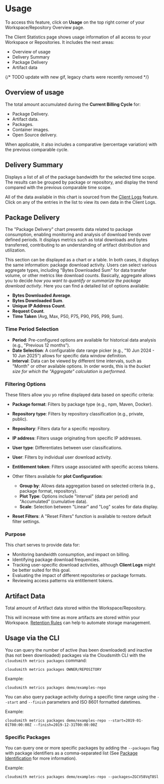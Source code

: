 

# Usage

To access this feature, click on **Usage** on the top right corner of your Workspace/Repository Overview page.

The Client Statistics page shows usage information of all access to your Workspace or Repositories. It includes the next areas:
- Overview of usage
- Delivery Summary
- Package Delivery
- Artifact data

{/* TODO update with new gif, legacy charts were recently removed */}
<BlockImage src={overview} alt="Statistics Page"></BlockImage>

## Overview of usage

The total amount accumulated during the **Current Billing Cycle** for:
- Package Delivery.
- Artifact data.
- Packages.
- Container images.
- Open Source delivery.

When applicable, it also includes a comparative (percentage variation) with the previous comparable cycle.

<BlockImage src={overview_usage} alt="Statistics Page"></BlockImage>

## Delivery Summary

Displays a list of all of the package bandwidth for the selected time scope. The results can be grouped by package or repository, and display the trend compared with the previous comparable time scope.

All of the data available in this chart is sourced from the [Client Logs](./client-logs) feature.
Click on any of the entries in the list to view its own data in the Client Logs.

<BlockImage src={delivery_summary} alt="Statistics Page"></BlockImage>

## Package Delivery

The "Package Delivery" chart presents data related to package consumption, enabling monitoring and analysis of download trends over defined periods. It displays metrics such as total downloads and bytes transferred, contributing to an understanding of artifact distribution and utilization.

<BlockImage src={package_downloads} alt="Statistics Page"></BlockImage>

This section can be displayed as a chart or a table. In both cases, it displays the same information: package download activity. Users can select various aggregate types, including "Bytes Downloaded Sum" for data transfer volume, or other metrics like download counts.
Basically, aggregate allows you to decide _how you want to quantify or summarize the package download activity_. Here you can find a detailed list of options available:
- **Bytes Downloaded Average**.
- **Bytes Downloaded Sum**.
- **Unique IP Address Count**.
- **Request Count**.
- **Time Taken** (Avg, Max, P50, P75, P90, P95, P99, Sum).

### Time Period Selection

- **Period**: Pre-configured options are available for historical data analysis (e.g., "Previous 12 months").
- **Date Selection**: A configurable date range picker (e.g., "10 Jun 2024 - 10 Jun 2025") allows for specific data window definition.
- **Interval**: Data can be viewed by different time intervals, such as "Month" or other available options. In order words, this is the _bucket size for which the "Aggregate" calculation is performed_.

### Filtering Options 

These filters allow you yo refine displayed data based on specific criteria:

- **Package format**: Filters by package type (e.g., npm, Maven, Docker).
- **Repository type**: Filters by repository classification (e.g., private, public).
- **Repository**: Filters data for a specific repository.
- **IP address**: Filters usage originating from specific IP addresses.
- **User type**: Differentiates between user classifications.
- **User**: Filters by individual user download activity.
- **Entitlement token**: Filters usage associated with specific access tokens.

- Other filters available for **plot Configuration**:
  - **Group by**: Allows data aggregation based on selected criteria (e.g., package format, repository).
  - **Plot Type**: Options include "Interval" (data per period) and "Accumulated" (cumulative data).
  - **Scale**: Selection between "Linear" and "Log" scales for data display.

- **Reset Filters**: A "Reset Filters" function is available to restore default filter settings.

### **Purpose**

This chart serves to provide data for:

* Monitoring bandwidth consumption, and impact on billing.
* Identifying package download frequencies.
* Tracking user-specific download activities, although **Client Logs** might be better suited for this goal. 
* Evaluating the impact of different repositories or package formats.
* Reviewing access patterns via entitlement tokens.

## Artifact Data

Total amount of Artifact data stored within the Workspace/Repository.

<BlockImage src={artifact_data} alt="Statistics Page"></BlockImage>

This will increase with time as more artifacts are stored within your Workspace. [Retention Rules](/artifact-management/retention-rules) can help to automate storage management.

## Usage via the CLI

You can query the number of active (has been downloaded) and inactive (has not been downloaded) packages via the Cloudsmith CLI with the `cloudsmith metrics packages` command: 

```shell
cloudsmith metrics packages OWNER/REPOSITORY
```

Example: 

```shell
cloudsmith metrics packages demo/examples-repo
```

<BlockImage src={img5b18a8e_metrics_packages} alt="cloudsmith metrics packages"></BlockImage>

You can also query package activity during a specific time range using the `--start` and `--finish` parameters and ISO 8601 formatted datetimes.

Example: 

```shell
cloudsmith metrics packages demo/examples-repo --start=2019-01-01T00:00:00Z --finish=2019-12-31T00:00:00Z
```

### Specific Packages 

You can query one or more specific packages by adding the `--packages` flag with package identifiers as a comma-separated list  (See [Package Identification](/artifact-management/identifying-a-package) for more information).

Example:

```shell
cloudsmith metrics packages demo/examples-repo --packages=ZGCV58VqT8Sl
```